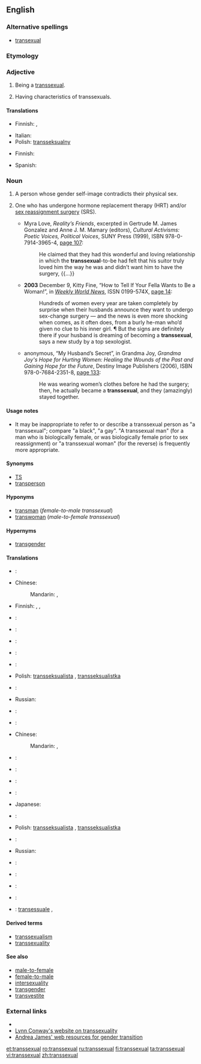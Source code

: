 ==English==

===Alternative spellings===
* [[transexual]]

===Etymology===
{{prefix|trans|sexual}}

===Adjective===
{{en-adj}}

# {{context|of a person}} Being a [[#Noun|transsexual]].
# {{rfv-sense}} Having characteristics of transsexuals.

====Translations====
{{trans-top|being a transsexual}}
* Finnish: {{t|fi|transseksuaalinen}},  {{t|fi|transsukupuolinen}}
{{trans-mid}}
* Italian: {{t|it|transessuale|m}}
* Polish: [[transseksualny]] {{m}}
{{trans-bottom}}

{{trans-top|having characteristics of transsexuals}}
* Finnish: {{t-|fi|transseksuaalinen}}
{{trans-mid}}
* Spanish: {{t-|es|transexual}}
{{trans-bottom}}

===Noun===
{{en-noun}}

# A person whose gender self-image contradicts their physical sex.
# {{rfv-sense|many transsexuals get these treatments, but do tey really define a transsexual?}} {{medicine}} One who has undergone hormone replacement therapy (HRT) and/or [[sex reassignment surgery]] (SRS).
#* {{ante|1998}} Myra Love, ''Reality’s Friends'', excerpted in Gertrude M. James Gonzalez and Anne J. M. Mamary (editors), ''Cultural Activisms: Poetic Voices, Political Voices'', SUNY Press (1999), ISBN 978-0-7914-3965-4, [http://books.google.com/books?id=BDboCztcUoIC&pg=PA107&dq=transsexual page 107]:
#*: He claimed that they had this wonderful and loving relationship in which the '''transsexual'''-to-be had felt that his suitor truly loved him the way he was and didn’t want him to have the surgery, {{...}}
#* '''2003''' December 9, Kitty Fine, “How to Tell If Your Fella Wants to Be a Woman!”, in ''[[w:Weekly World News|Weekly World News]]'', ISSN 0199-574X, [http://books.google.com/books?id=KPMDAAAAMBAJ&pg=PA14&dq=transsexual page 14]:
#*: Hundreds of women every year are taken completely by surprise when their husbands announce they want to undergo sex-change surgery — and the news is even more shocking when comes, as it often does, from a burly he-man who’d given no clue to his inner girl. ¶ But the signs are definitely there if your husband is dreaming of becoming a '''transsexual''', says a new study by a top sexologist.
#* {{ante|2006}} anonymous, “My Husband’s Secret”, in Grandma Joy, ''Grandma Joy's Hope for Hurting Women: Healing the Wounds of the Past and Gaining Hope for the Future'', Destiny Image Publishers (2006), ISBN 978-0-7684-2351-8, [http://books.google.com/books?id=sitDp-3kf6wC&pg=PA133&dq=transsexual page 133]:
#*: He was wearing women’s clothes before he had the surgery; then, he actually became a '''transsexual''', and they (amazingly) stayed together.

====Usage notes====
* It may be inappropriate to refer to or describe a transsexual person as "a transsexual"; compare "a black", "a gay". "A transsexual man" (for a man who is biologically female, or was biologically female prior to sex reassignment) or "a transsexual woman" (for the reverse) is frequently more appropriate.

====Synonyms====
* [[TS]]
* [[transperson]]

====Hyponyms====
* [[transman]] (''female-to-male transsexual'')
* [[transwoman]]  (''male-to-female transsexual'')

====Hypernyms====
* [[transgender]]

====Translations====
{{trans-top|self-image}}
* {{trreq|Arabic}}:
* Chinese:
*: Mandarin: {{t|cmn|變性者|sc=Hani}}, {{t|cmn|变性者|tr=biànxìngzhě|sc=Hani}}
* Finnish: {{t+|fi|transseksuaali}}, {{t|fi|transsukupuolinen}}, {{t+|fi|transu}}
* {{trreq|French}}:
* {{trreq|German}}:
* {{trreq|Italian}}:
{{trans-mid}}
* {{trreq|Japanese}}:
* {{trreq|Korean}}:
* Polish: [[transseksualista]] {{m}}, [[transseksualistka]] {{f}}
* {{trreq|Portuguese}}:
* Russian: {{t|ru|транссексуал|m|tr=transseksuál}}
* {{trreq|Spanish}}:
{{trans-bottom}}

{{trans-top|medicine}}
*{{trreq|Arabic}}:
* Chinese:
*: Mandarin: {{t|cmn|變性者|sc=Hani}}, {{t|cmn|变性者|tr=biànxìngzhě|sc=Hani}}
* {{trreq|Finnish}}:
* {{trreq|French}}:
* {{trreq|German}}:
* {{trreq|Italian}}:
{{trans-mid}}
* Japanese: {{t|ja|性転換者|tr=せいてんかん しゃ, seitenkansha}}
* {{trreq|Korean}}:
* Polish: [[transseksualista]] {{m}}, [[transseksualistka]] {{f}}
* {{trreq|Portuguese}}:
* Russian: {{t|ru|транссексуал|m|tr=transseksuál}}
* {{trreq|Spanish}}:
{{trans-bottom}}

{{checktrans-top}}
* {{ttbc|French}}: {{t|fr|transsexuel|m}}
* {{ttbc|German}}: {{t|de|Transsexuell|m}}
{{trans-mid}}
* {{ttbc|Japanese}}: {{t|ja|性転換者|tr=せいてんかん しゃ, seitenkansha}}
* {{ttbc|Italian}}: [[transessuale]] {{m}},{{f}}
{{trans-bottom}}

====Derived terms====
* [[transsexualism]]
* [[transsexuality]]

====See also====
* [[male-to-female]]
* [[female-to-male]]
* [[intersexuality]]
* [[transgender]]
* [[transvestite]]

===External links===
* {{projectlink|pedia|Transsexualism}}
* [http://ai.eecs.umich.edu/people/conway/conway.html Lynn Conway's website on transsexuality]
* [http://www.tsroadmap.com Andrea James' web resources for gender transition]

[[et:transsexual]]
[[ro:transsexual]]
[[ru:transsexual]]
[[fi:transsexual]]
[[ta:transsexual]]
[[vi:transsexual]]
[[zh:transsexual]]